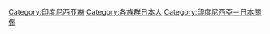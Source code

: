 [[Category:印度尼西亚裔|Category:印度尼西亚裔]]
[[Category:各族群日本人|Category:各族群日本人]]
[[Category:印度尼西亞－日本關係|Category:印度尼西亞－日本關係]]